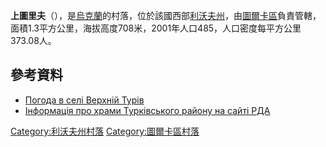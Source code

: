 {{coord|49|3|57|N|22|55|36|E|scale:100000|display=title}}

'''上圖里夫'''（{{lang-uk|Верхній Турів}}），是[[烏克蘭|烏克蘭]]的村落，位於該國西部[[利沃夫州|利沃夫州]]，由[[圖爾卡區|圖爾卡區]]負責管轄，面積1.3平方公里，海拔高度708米，2001年人口485，人口密度每平方公里373.08人。

==參考資料==
* [http://weather.in.ua/ua/l'vovskaja/3243 Погода в селі Верхній Турів] {{Wayback|url=http://weather.in.ua/ua/l%27vovskaja/3243 |date=20181212120852 }}
* [http://turka-rda.gov.ua/turkivschyna-turystychna/1284-2/ Інформація про храми Турківського району на сайті РДА]{{Wayback|url=http://turka-rda.gov.ua/turkivschyna-turystychna/1284-2/ |date=20161006031122 }}

{{DEFAULTSORT:Верхній Турів}}
[[Category:利沃夫州村落|Category:利沃夫州村落]]
[[Category:圖爾卡區村落|Category:圖爾卡區村落]]


{{Lviv-geo-stub}}